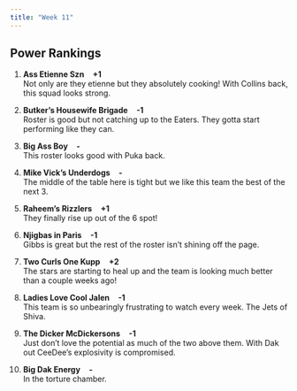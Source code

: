 ```yaml
---
title: "Week 11"
---
```


<h2 class="subtitle">Power Rankings</h2>

1. **Ass Etienne Szn** &nbsp;&nbsp; **+1**
    <br> Not only are they etienne but they absolutely cooking! With Collins back, this squad looks strong.
    
2. **Butker's Housewife Brigade** &nbsp;&nbsp; **-1**
    <br> Roster is good but not catching up to the Eaters. They gotta start performing like they can.
    
3. **Big Ass Boy** &nbsp;&nbsp; **-**
    <br> This roster looks good with Puka back.

4. **Mike Vick's Underdogs** &nbsp;&nbsp; **-**
    <br> The middle of the table here is tight but we like this team the best of the next 3.

5. **Raheem's Rizzlers** &nbsp;&nbsp; **+1**
    <br> They finally rise up out of the 6 spot!

6. **Njigbas in Paris** &nbsp;&nbsp; **-1**
    <br> Gibbs is great but the rest of the roster isn't shining off the page.

7. **Two Curls One Kupp** &nbsp;&nbsp; **+2**
    <br> The stars are starting to heal up and the team is looking much better than a couple weeks ago!

8. **Ladies Love Cool Jalen** &nbsp;&nbsp; **-1**
    <br> This team is so unbearingly frustrating to watch every week. The Jets of Shiva.

9. **The Dicker McDickersons** &nbsp;&nbsp; **-1**
    <br> Just don't love the potential as much of the two above them. With Dak out CeeDee's explosivity is compromised.

10. **Big Dak Energy** &nbsp;&nbsp; **-**
    <br> In the torture chamber.